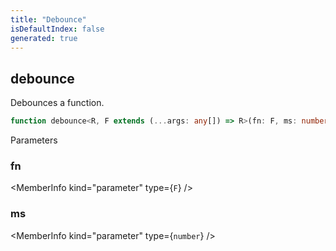 ```yaml
---
title: "Debounce"
isDefaultIndex: false
generated: true
---
```



<!-- This file was generated from the CommandKit source. Do not modify. Instead, re-run the "docgen" script -->


## debounce

<GenerationInfo sourceFile="packages/commandkit/src/utils/utilities.ts" sourceLine="72" packageName="commandkit" />

Debounces a function.

```ts title="Signature"
function debounce<R, F extends (...args: any[]) => R>(fn: F, ms: number): F
```
Parameters

### fn

<MemberInfo kind="parameter" type={`F`} />

### ms

<MemberInfo kind="parameter" type={`number`} />


